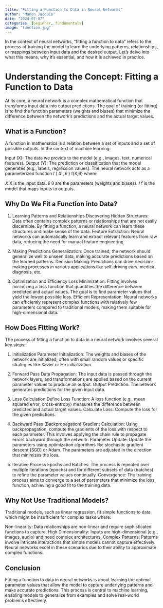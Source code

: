 ```yaml
---
title: "Fitting a Function to Data in Neural Networks"
author: "Manon Jacquin"
date: "2024-07-07"
categories: [beginner, fundamentals]
image: "function.jpg"
---
```




In the context of neural networks, "fitting a function to data" refers to the process of training the model to learn the underlying patterns, relationships, or mappings between input data and the desired output. Let’s delve into what this means, why it’s essential, and how it is achieved in practice.

# Understanding the Concept: Fitting a Function to Data
At its core, a neural network is a complex mathematical function that transforms input data into output predictions. The goal of training (or fitting) is to find the function parameters (weights and biases) that minimize the difference between the network's predictions and the actual target values.

## What is a Function?
A function in mathematics is a relation between a set of inputs and a set of possible outputs. In the context of machine learning:

Input (X): The data we provide to the model (e.g., images, text, numerical features).
Output (Y): The prediction or classification that the model generates (e.g., labels, regression values).
The neural network acts as a parameterized function
𝑓
(
𝑋
,
𝜃
)
f(X,θ) where:

𝑋
X is the input data.
𝜃
θ are the parameters (weights and biases).
𝑓
f is the model that maps inputs to outputs.

## Why Do We Fit a Function into Data?

1. Learning Patterns and Relationships
Discovering Hidden Structures: Data often contains complex patterns or relationships that are not easily discernible. By fitting a function, a neural network can learn these structures and make sense of the data.
Feature Extraction: Neural networks can automatically learn and extract relevant features from raw data, reducing the need for manual feature engineering.

2. Making Predictions
Generalization: Once trained, the network should generalize well to unseen data, making accurate predictions based on the learned patterns.
Decision Making: Predictions can drive decision-making processes in various applications like self-driving cars, medical diagnosis, etc.

3. Optimization and Efficiency
Loss Minimization: Fitting involves minimizing a loss function that quantifies the difference between predicted and actual values. The goal is to find parameter values that yield the lowest possible loss.
Efficient Representation: Neural networks can efficiently represent complex functions with relatively few parameters compared to traditional models, making them suitable for high-dimensional data.

## How Does Fitting Work?
The process of fitting a function to data in a neural network involves several key steps:

1. Initialization
Parameter Initialization: The weights and biases of the network are initialized, often with small random values or specific strategies like Xavier or He initialization.

2. Forward Pass
Data Propagation: The input data is passed through the network layers, and transformations are applied based on the current parameter values to produce an output.
Output Prediction: The network generates predictions for the given input data.

3. Loss Calculation
Define Loss Function: A loss function (e.g., mean squared error, cross-entropy) measures the difference between predicted and actual target values.
Calculate Loss: Compute the loss for the given predictions.

4. Backward Pass (Backpropagation)
Gradient Calculation: Using backpropagation, compute the gradients of the loss with respect to each parameter. This involves applying the chain rule to propagate errors backward through the network.
Parameter Update: Update the parameters using optimization algorithms like stochastic gradient descent (SGD) or Adam. The parameters are adjusted in the direction that minimizes the loss.

5. Iterative Process
Epochs and Batches: The process is repeated over multiple iterations (epochs) and for different subsets of data (batches) to refine the parameter values continually.
Convergence: The training process aims to converge to a set of parameters that minimize the loss function, achieving a good fit to the training data.

## Why Not Use Traditional Models?
Traditional models, such as linear regression, fit simple functions to data, which might be insufficient for complex tasks where:

Non-linearity: Data relationships are non-linear and require sophisticated functions to capture.
High Dimensionality: Inputs are high-dimensional (e.g., images, audio) and need complex architectures.
Complex Patterns: Patterns involve intricate interactions that simple models cannot capture effectively.
Neural networks excel in these scenarios due to their ability to approximate complex functions.

## Conclusion
Fitting a function to data in neural networks is about learning the optimal parameter values that allow the model to capture underlying patterns and make accurate predictions. This process is central to machine learning, enabling models to generalize from examples and solve real-world problems effectively.

